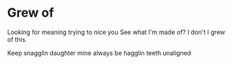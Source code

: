 # Grew of

Looking for meaning
trying to nice you
See what I'm made of?
I don't
I grew
of this.

Keep snagglin
daughter mine
always be
hagglin
teeth unaligned
